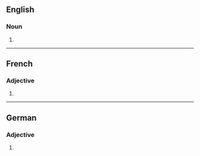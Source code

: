 ==English==

===Noun===
{{head|en|noun plural form}}

# {{plural of|abrasive|lang=en}}

----

==French==

===Adjective===
{{head|fr|adjective form}}

# {{feminine plural of|abrasif|lang=fr}}

----

==German==

===Adjective===
{{head|de|adjective form}}

# {{inflection of|de|abrasiv||str//mix|nom//acc|n|s}}